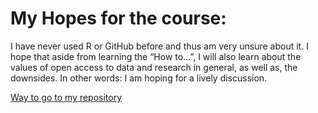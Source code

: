 

# My Hopes for the course:
I have never used R or GitHub before and thus am very unsure about it. I hope that aside from learning the "How to...", I will also learn about the values of open access to data and research in general, as well as, the downsides. In other words: I am hoping for a lively discussion.  

[Way to go to my repository](https://joawe.github.io/IODS-project/)

